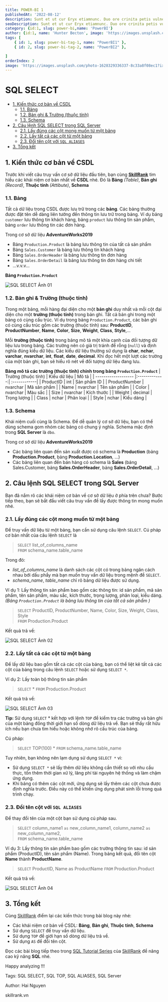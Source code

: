 ```yaml
---
title: POWER-BI 1
publishedAt: '2022-08-12'
description: Sunt et ut cur Eryx etiamnunc. Duo ore crinita petis vulneribus opus Ophionides est umbra nobilis radicibus ferrugine virentem nec. .
seoDescription: Sunt et ut cur Eryx etiamnunc. Duo ore crinita petis vulneribus opus Ophionides est umbra nobilis radicibus ferrugine virentem nec.
category: {id:1, slug: power-bi,name: 'PowerBI'}
author: {id:1, name: 'Hunter Becton', image: 'https://images.unsplash.com/photo-1628329336337-8c33a8f08ec1?ixlib=rb-1.2.1&ixid=MnwxMjA3fDB8MHxwaG90by1wYWdlfHx8fGVufDB8fHx8&auto=format&fit=crop&w=1000&q=80' }
tags: [
    { id: 1, slug: power-bi-tag-1, name: "PowerBI1" },
    { id: 2, slug: power-bi-tag-2, name: "PowerBI2" },

]
orderIndex: 2
image: 'https://images.unsplash.com/photo-1628329336337-8c33a8f08ec1?ixlib=rb-1.2.1&ixid=MnwxMjA3fDB8MHxwaG90by1wYWdlfHx8fGVufDB8fHx8&auto=format&fit=crop&w=1000&q=80'
---
```




# SQL SELECT 

- [1. Kiến thức cơ bản về CSDL](#1-kiến-thức-cơ-bản-về-csdl)
  - [1.1. Bảng](#11-bảng)
  - [1.2. Bản ghi & Trường (thuộc tính)](#12-bản-ghi--trường-thuộc-tính)
  - [1.3. Schema](#13-schema)
- [2. Câu lệnh SQL SELECT trong SQL Server](#2-câu-lệnh-sql-select-trong-sql-server)
  - [2.1. Lấy đúng các cột mong muốn từ một bảng](#21-lấy-đúng-các-cột-mong-muốn-từ-một-bảng)
  - [2.2. Lấy tất cả các cột từ một bảng](#22-lấy-tất-cả-các-cột-từ-một-bảng)
  - [2.3. Đổi tên cột với `SQL ALIASES`](#23-đổi-tên-cột-với-sql-aliases)
- [3. Tổng kết](#3-tổng-kết)

## 1. Kiến thức cơ bản về CSDL
Trước khi viết câu truy vấn cơ sở dữ liệu đầu tiên, bạn cùng [**SkillRank**](https://blog.skillrank.vn) tìm hiểu các khái niệm cơ bản nhất về **CSDL** nhé. Đó là **Bảng** *(Table)*, **Bản ghi** *(Record)*, **Thuộc tính** *(Attibute)*, **Schema**
### 1.1. Bảng
Tất cả dữ liệu trong CSDL được lưu trữ trong các **bảng**. Các bảng thường được đặt tên dễ dàng liên tưởng đến thông tin lưu trữ trong bảng. Ví dụ bảng `customer` lưu thông tin khách hàng, bảng `product` lưu thông tin sản phẩm, bảng `order` lưu thông tin các đơn hàng. 

Trong cơ sở dữ liệu **AdventureWorks2019**
- Bảng `Production.Product` là bảng lưu thông tin của tất cả sản phẩm
- Bảng `Sales.Customer` là bảng lưu thông tin khách hàng
- Bảng `Sales.OrderHeader` là bảng lưu thông tin đơn hàng
- Bảng `Sales.OrderDetail` là bảng lưu thông tin đơn hàng chi tiết
- ...v.v.v...

**Bảng `Production.Product`**

![SQL SELECT Ảnh 01](/SQL%20SELECT%20-%20Ảnh%2001.png)

### 1.2. Bản ghi & Trường (thuộc tính)
Trong một bảng, mỗi hàng đại diện cho một **bản ghi** duy nhất và mỗi cột đại diện cho một **trường (thuộc tính)** trong bản ghi. Tất cả bản ghi trong một bảng có cùng cấu trúc. Ví dụ trong bảng `Production.Product`, các bản ghi có cùng cấu trúc gồm các trường (thuộc tính) sau: **ProductID**, **ProductNumber**, **Name**, **Color**, **Size**, **Weight**, **Class**, **Style**,... 

Mỗi **trường (thuộc tính)** trong bảng mô tả một khía cạnh của đối tượng dữ liệu lưu trong bảng. Các trường nên có giá trị tránh để rỗng (`null`) và định nghĩa đúng kiểu dữ liệu. Các kiểu dữ liệu thường sử dụng là **char**, **nchar**, **varchar**, **nvarchar**, **int**, **float**, **date**, **decimal**.  Khi đọc hết một lượt các trường của một bản ghi, bạn sẽ hiểu rõ nét về đối tượng dữ liệu đang lưu.

**Bảng mô tả các trường (thuộc tính) chính trong bảng `Production.Product`**
| Trường (thuộc tính) | Kiểu dữ liệu  | Mô tả        |
| ------------------- |:-------------:| :------------|
| ProductID           | int           | Sản phẩm ID  |
| ProductNumber       | nvarchar      | Mã sản phẩm  |
| Name                | nvarchar      | Tên sản phẩm |
| Color               | nvarchar      | Màu sắc      |
| Size                | nvarchar      | Kích thước   |
| Weight              | decimal       | Trọng lượng  |
| Class               | nchar         | Phân loại    |
| Style               | nchar         | Kiểu dáng    |

### 1.3. Schema
Khái niệm cuối cùng là Schema. Để dễ quản lý cơ sở dữ liệu, bạn có thể dùng schema gom nhóm các bảng có chung ý nghĩa. Schema mặc định trong **SQL Server** là `dbo`.

Trong cơ sở dữ liệu **AdventureWorks2019**
- Các bảng liên quan đến sản xuất được có schema là **Production** (bảng **Production.Product**, bảng **Production.Location**, ...)
- Các bảng liên quan đến bán hàng có schema là **Sales** (bảng Sales.Customer, bảng **Sales.OrderHeader**, bảng **Sales.OrderDetail**, ...)

## 2. Câu lệnh SQL SELECT trong SQL Server
Bạn đã nắm rõ các khái niệm cơ bản về cơ sở dữ liệu ở phía trên chưa? Bước tiếp theo, bạn sẽ bắt đầu viết câu truy vấn để lấy được thông tin mong muốn nhé.

### 2.1. Lấy đúng các cột mong muốn từ một bảng
Để truy vấn dữ liệu từ một bảng, bạn cần sử dụng câu lệnh `SELECT`. Cú pháp cơ bản nhất của câu lệnh `SELECT` là
> `SELECT` list_of_columns_name <br/>
> `FROM` schema_name.table_name

Trong đó:
- *list_of_columns_name* là danh sách các cột có trong bảng ngăn cách nhau bới dấu phẩy mà bạn muốn truy vấn dữ liệu trong mệnh đề `SELECT`.
- *schema_name*, *table_name* chỉ rõ bảng dữ liệu được sử dụng.

Ví dụ 1: Lấy thông tin sản phẩm bao gồm các thông tin: id sản phẩm, mã sản phẩm, tên sản phẩm, màu sắc, kích thước, trọng lượng, phân loại, kiểu dáng. *(Bảng `Production.Product` là bảng lưu thông tin của tất cả sản phẩm )*
>`SELECT` ProductID, ProductNumber, Name, Color, Size, Weight, Class, Style <br/>
`FROM` Production.Product

Kết quả trả về:

![SQL SELECT Ảnh 02](/SQL%20SELECT%20-%20Ảnh%2002.png)

### 2.2. Lấy tất cả các cột từ một bảng
Để lấy dữ liệu bao gồm tất cả các cột của bảng, bạn có thể liệt kê tất cả các cột của bảng trong câu lệnh `SELECT` hoặc sử dụng `SELECT *`.

Ví dụ 2: Lấy toàn bộ thông tin sản phẩm
> `SELECT` * `FROM` Production.Product

Kết quả trả về:

![SQL SELECT Ảnh 03](/SQL%20SELECT%20-%20Ảnh%2003.png)

**Tip:** Sử dụng `SELECT` * kết hợp với lệnh `TOP` để kiểm tra các trường và bản ghi của một bảng đồng thời giới hạn số dòng dữ liệu trả về. Bạn sẽ thấy rất hữu ích nếu bạn chưa tìm hiểu hoặc không nhớ rõ cấu trúc của bảng.

Cú pháp:
> `SELECT` TOP(100) * `FROM` schema_name.table_name

Tuy nhiên, bạn không nên lạm dụng sử dụng `SELECT *` vì:
- Sử dụng `SELECT *` sẽ lấy thêm dữ liệu không cần thiết so với nhu cầu thực, tốn thêm thời gian xử lý, lãng phí tài nguyên hệ thống và làm chậm ứng dụng.
- Khi bảng có thêm các cột mới, ứng dụng sẽ lấy thêm các cột chưa được định nghĩa trước. Điều này có thể khiến ứng dụng phát sinh lỗi trong quá trình chạy.

### 2.3. Đổi tên cột với `SQL ALIASES`
Để thay đổi tên của một cột bạn sử dụng cú pháp sau.
> `SELECT` column_name1 `as` new_column_name1, column_name2 `as` new_column_name2, <br/>
> `FROM` schema_name.table_name

Ví dụ 3: Lấy thông tin sản phẩm bao gồm các trường thông tin sau: id sản phẩm (ProductID), tên sản phẩm (Name). Trong bảng kết quả, đổi tên cột **Name** thành **ProductName**.

> `SELECT` ProductID, Name as ProductName `FROM` Production.Product

Kết quả trả về:

![SQL SELECT Ảnh 04](/SQL%20SELECT%20-%20Ảnh%2004.png)


## 3. Tổng kết

Cùng [SkillRank](https://blog.skillrank.vn) điểm lại các kiến thức trong bài blog này nhé:
- Các khái niệm cơ bản về CSDL: **Bảng**, **Bản ghi**, **Thuộc tính**, **Schema**
- Sử dụng `SELECT` để truy vấn dữ liệu.
- Sử dụng `TOP` để giới hạn số dòng dữ liệu trả về.
- Sử dụng `AS` để đổi tên cột.

Đọc các bài blog tiếp theo trong [SQL Tutorial Series](https://blog.skillrank.vn) của [SkillRank](https://blog.skillrank.vn) để nâng cao kỹ năng **SQL** nhé. 

Happy analyzing !!!

Tags: SQL SELECT, SQL TOP, SQL ALIASES, SQL Server

Author: Hai Nguyen

skillrank.vn